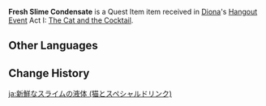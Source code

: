 {{Item Infobox
|id           = 100840
|image        = Item Slime Condensate.png
|type         = Quest Items
|description  = [[Slime Condensate]] that you just obtained. Who knows what [[Diona]] might do with it...
|source1      = [[The Cat and the Cocktail]]
|related_type = Variant
|related_item = Slime Condensate
}}
'''Fresh Slime Condensate''' is a Quest Item item received in [[Diona]]'s [[Hangout Event]] Act I: [[The Cat and the Cocktail]].

==Other Languages==
{{Other Languages|default_hidden = 1
|en      = Fresh Slime Condensate
|zhs     = 新鲜的史莱姆凝液
|zhs_rm  = Xīnxiān de Shǐláimǔ Níngyè
|zht     = 新鮮的史萊姆凝液
|zht_rm  = Xīnxiān de Shǐláimǔ Níngyè
|ja      = 新鮮なスライムの液体
|ja_rm   = Shinsen na Suraimu no Ekitai
|ko      = 신선한 슬라임 응축액
|ko_rm   = Sinseonhan Seullaim Eungchuk'aek
|es      = Condensado de Slime fresco
|fr      = Bave de Blob fraîche
|ru      = Свежая слизь слайма
|th      = Slime Condensate สด ๆ
|th_rm   = Slime Condensate Sot-Sot
|vi      = Dịch Slime Tươi Ngon
|de      = Frische Schleimabsonderung
|id      = Slime Condensate Segar
|pt      = Condensado de Slime Fresco
|tr      = 
|it      = 
}}

==Change History==
{{Change History|1.5}}

[[ja:新鮮なスライムの液体 (猫とスペシャルドリンク)]]